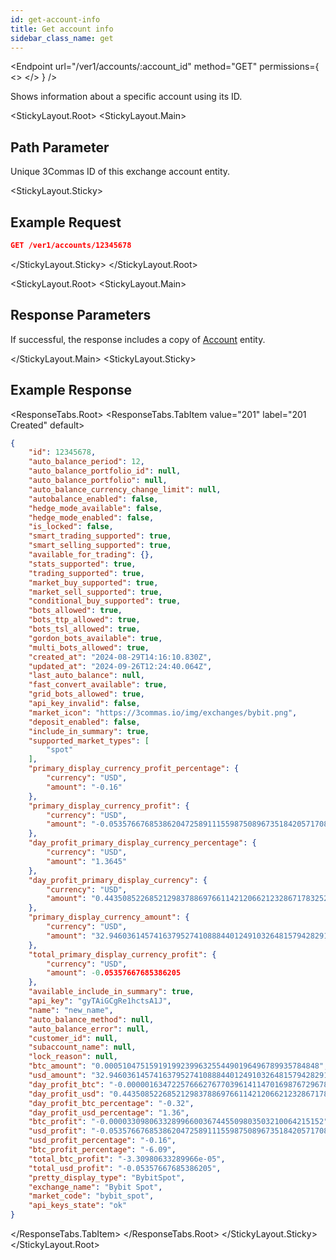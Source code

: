 ```yaml
---
id: get-account-info
title: Get account info
sidebar_class_name: get
---
```



<Endpoint
  url="/ver1/accounts/:account_id"
  method="GET"
  permissions={
    <>
      <Permission title="Permission" description="ACCOUNTS_READ" />
      <Permission title="Security" description="SIGNED" />
    </>
  }
/>

Shows information about a specific account using its ID.


<StickyLayout.Root>
<StickyLayout.Main>

## Path Parameter

<ApiParam name='account_id' type='integer' id="account_id" required>
    Unique 3Commas ID of this exchange account entity.
</ApiParam>
</StickyLayout.Main>

<StickyLayout.Sticky>
## Example Request

```json
GET /ver1/accounts/12345678
```
</StickyLayout.Sticky>
</StickyLayout.Root>

<StickyLayout.Root>
<StickyLayout.Main>

## Response Parameters 
If successful, the response includes a copy of [Account](/docs/account/0_account_entity.mdx) entity.

</StickyLayout.Main>
<StickyLayout.Sticky>

## Example Response

<ResponseTabs.Root>
<ResponseTabs.TabItem value="201" label="201 Created" default>

```json
{
    "id": 12345678,
    "auto_balance_period": 12,
    "auto_balance_portfolio_id": null,
    "auto_balance_portfolio": null,
    "auto_balance_currency_change_limit": null,
    "autobalance_enabled": false,
    "hedge_mode_available": false,
    "hedge_mode_enabled": false,
    "is_locked": false,
    "smart_trading_supported": true,
    "smart_selling_supported": true,
    "available_for_trading": {},
    "stats_supported": true,
    "trading_supported": true,
    "market_buy_supported": true,
    "market_sell_supported": true,
    "conditional_buy_supported": true,
    "bots_allowed": true,
    "bots_ttp_allowed": true,
    "bots_tsl_allowed": true,
    "gordon_bots_available": true,
    "multi_bots_allowed": true,
    "created_at": "2024-08-29T14:16:10.830Z",
    "updated_at": "2024-09-26T12:24:40.064Z",
    "last_auto_balance": null,
    "fast_convert_available": true,
    "grid_bots_allowed": true,
    "api_key_invalid": false,
    "market_icon": "https://3commas.io/img/exchanges/bybit.png",
    "deposit_enabled": false,
    "include_in_summary": true,
    "supported_market_types": [
        "spot"
    ],
    "primary_display_currency_profit_percentage": {
        "currency": "USD",
        "amount": "-0.16"
    },
    "primary_display_currency_profit": {
        "currency": "USD",
        "amount": "-0.05357667685386204725891115598750896735184205717088"
    },
    "day_profit_primary_display_currency_percentage": {
        "currency": "USD",
        "amount": "1.3645"
    },
    "day_profit_primary_display_currency": {
        "currency": "USD",
        "amount": "0.44350852268521298378869766114212066212328671783252"
    },
    "primary_display_currency_amount": {
        "currency": "USD",
        "amount": "32.94603614574163795274108884401249103264815794282912"
    },
    "total_primary_display_currency_profit": {
        "currency": "USD",
        "amount": -0.05357667685386205
    },
    "available_include_in_summary": true,
    "api_key": "gyTAiGCgRe1hctsA1J",
    "name": "new_name",
    "auto_balance_method": null,
    "auto_balance_error": null,
    "customer_id": null,
    "subaccount_name": null,
    "lock_reason": null,
    "btc_amount": "0.000510475159191992399632554490196496789935784848",
    "usd_amount": "32.94603614574163795274108884401249103264815794282912",
    "day_profit_btc": "-0.000001634722576662767703961411470169876729678396865648",
    "day_profit_usd": "0.44350852268521298378869766114212066212328671783252",
    "day_profit_btc_percentage": "-0.32",
    "day_profit_usd_percentage": "1.36",
    "btc_profit": "-0.000033098063328996600367445509803503210064215152",
    "usd_profit": "-0.05357667685386204725891115598750896735184205717088",
    "usd_profit_percentage": "-0.16",
    "btc_profit_percentage": "-6.09",
    "total_btc_profit": "-3.30980633289966e-05",
    "total_usd_profit": "-0.05357667685386205",
    "pretty_display_type": "BybitSpot",
    "exchange_name": "Bybit Spot",
    "market_code": "bybit_spot",
    "api_keys_state": "ok"
}
```
  </ResponseTabs.TabItem>
  </ResponseTabs.Root>
   </StickyLayout.Sticky>
</StickyLayout.Root>